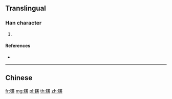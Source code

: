 {{character info/new}}
{{also|鍈}}
==Translingual==

===Han character===
{{Han char|rn=167|rad=钅|as=09|sn=14|four=|canj=CTLK,OPTLK,XCTLK}}

# {{defn|Han|sort=钅09}}

====References====
* {{Han ref|kx=1328.061|hdz=64228.031|uh=9533|ud=38195}}

----

==Chinese==
{{zh-see|鍈}}

[[fr:锳]]
[[mg:锳]]
[[pl:锳]]
[[th:锳]]
[[zh:锳]]